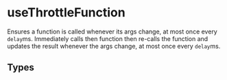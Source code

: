 
<Meta of={APIStories} />

# useThrottleFunction

Ensures a function is called whenever its args change, at most once every `delay`ms.
Immediately calls then function then re-calls the function and updates the result whenever the args change, at most once every `delay`ms.

## Types

<Source language="ts" code={TYPES} />
